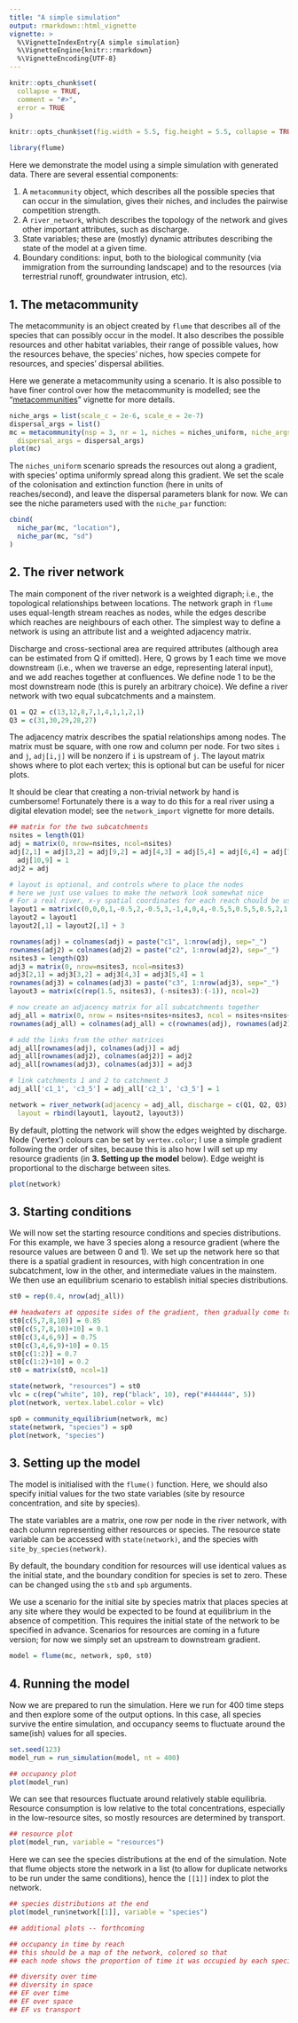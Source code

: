 ```yaml
---
title: "A simple simulation"
output: rmarkdown::html_vignette
vignette: >
  %\VignetteIndexEntry{A simple simulation}
  %\VignetteEngine{knitr::rmarkdown}
  %\VignetteEncoding{UTF-8}
---
```


```r
knitr::opts_chunk$set(
  collapse = TRUE,
  comment = "#>",
  error = TRUE
)
```

```r
knitr::opts_chunk$set(fig.width = 5.5, fig.height = 5.5, collapse = TRUE, comment = "##")

library(flume)
```



Here we demonstrate the model using a simple simulation with generated data. There are several 
essential components:

1. A `metacommunity` object, which describes all the possible species that can occur in the 
simulation, gives their niches, and includes the pairwise competition strength.
2. A `river_network`, which describes the topology of the network and gives other important 
attributes, such as discharge.
3. State variables; these are (mostly) dynamic attributes describing the state of the model at a 
given time. 
4. Boundary conditions: input, both to the biological community 
(via immigration from the surrounding landscape) and to the resources (via terrestrial runoff, 
groundwater intrusion, etc).


## 1. The metacommunity

The metacommunity is an object created by `flume` that describes all of the species that can
possibly occur in the model. It also describes the possible resources and other habitat variables,
their range of possible values, how the resources behave, the species' niches, how species
compete for resources, and species' dispersal abilities.

Here we generate a metacommunity using a scenario. It is also possible to have finer control over
how the metacommunity is modelled; see the "[metacommunities](metacommunities.html)" vignette for 
more details.


```r
niche_args = list(scale_c = 2e-6, scale_e = 2e-7)
dispersal_args = list()
mc = metacommunity(nsp = 3, nr = 1, niches = niches_uniform, niche_args = niche_args, 
  dispersal_args = dispersal_args)
plot(mc)
```

The `niches_uniform` scenario spreads the resources out along a gradient, with species' optima 
uniformly spread along this gradient. We set the scale of the colonisation and extinction function
(here in units of reaches/second), and leave the dispersal parameters blank for now. We can see the niche parameters used with the `niche_par`
function:

```r
cbind(
  niche_par(mc, "location"),
  niche_par(mc, "sd")
)
```




## 2. The river network

The main component of the river network is a weighted digraph; i.e., the topological relationships
between locations. The network graph in `flume` uses equal-length stream reaches as nodes, while
the edges describe which reaches are neighbours of each other. The simplest way to define a network
is using an attribute list and a weighted adjacency matrix.

Discharge and cross-sectional area are required attributes (although area can be estimated from Q
if omitted). Here, Q grows by 1 each time we move downstream (i.e., when we traverse an edge,
representing lateral input), and we add reaches together at confluences. We define node 1 to be the
most downstream node (this is purely an arbitrary choice). We define a river network with two
equal subcatchments and a mainstem.

```r
Q1 = Q2 = c(13,12,8,7,1,4,1,1,2,1)
Q3 = c(31,30,29,28,27)
```

The adjacency matrix describes the spatial relationships among nodes. The matrix must be square,
with one row and column per node. For two sites `i` and `j`, `adj[i,j]` will be nonzero if `i` is
upstream of `j`. The layout matrix shows where to plot each vertex; this is optional but can be
useful for nicer plots.

It should be clear that creating a non-trivial network by hand is cumbersome! Fortunately there is
a way to do this for a real river using a digital elevation model; see the `network_import` vignette
for more details.



```r
## matrix for the two subcatchments
nsites = length(Q1)
adj = matrix(0, nrow=nsites, ncol=nsites)
adj[2,1] = adj[3,2] = adj[9,2] = adj[4,3] = adj[5,4] = adj[6,4] = adj[7,6] = adj[8,6] = 
  adj[10,9] = 1
adj2 = adj

# layout is optional, and controls where to place the nodes
# here we just use values to make the network look somewhat nice
# For a real river, x-y spatial coordinates for each reach chould be used
layout1 = matrix(c(0,0,0,1,-0.5,2,-0.5,3,-1,4,0,4,-0.5,5,0.5,5,0.5,2,1,3), byrow=TRUE, nrow=nsites)
layout2 = layout1
layout2[,1] = layout2[,1] + 3

rownames(adj) = colnames(adj) = paste("c1", 1:nrow(adj), sep="_")
rownames(adj2) = colnames(adj2) = paste("c2", 1:nrow(adj2), sep="_")
nsites3 = length(Q3)
adj3 = matrix(0, nrow=nsites3, ncol=nsites3)
adj3[2,1] = adj3[3,2] = adj3[4,3] = adj3[5,4] = 1
rownames(adj3) = colnames(adj3) = paste("c3", 1:nrow(adj3), sep="_")
layout3 = matrix(c(rep(1.5, nsites3), (-nsites3):(-1)), ncol=2)

# now create an adjacency matrix for all subcatchments together
adj_all = matrix(0, nrow = nsites+nsites+nsites3, ncol = nsites+nsites+nsites3)
rownames(adj_all) = colnames(adj_all) = c(rownames(adj), rownames(adj2), rownames(adj3))

# add the links from the other matrices
adj_all[rownames(adj), colnames(adj)] = adj
adj_all[rownames(adj2), colnames(adj2)] = adj2
adj_all[rownames(adj3), colnames(adj3)] = adj3

# link catchments 1 and 2 to catchment 3
adj_all['c1_1', 'c3_5'] = adj_all['c2_1', 'c3_5'] = 1

network = river_network(adjacency = adj_all, discharge = c(Q1, Q2, Q3), 
  layout = rbind(layout1, layout2, layout3))
```

By default, plotting the network will show the edges weighted by discharge. Node ('vertex') colours
can be set by `vertex.color`; I use a simple gradient following the order of sites, because this is
also how I will set up my resource gradients (in **3. Setting up the model** below). Edge weight is
proportional to the discharge between sites. 

```r
plot(network)
```


## 3. Starting conditions

We will now set the starting resource conditions and species distributions. For this example,
we have 3 species along a resource gradient (where the resource values are between 0 and 1). We set
up the network here so that there is a spatial gradient in resources, with high concentration in one
subcatchment, low in the other, and intermediate values in the mainstem.  We then use an equilibrium 
scenario to establish initial species distributions.

```r

st0 = rep(0.4, nrow(adj_all))

## headwaters at opposite sides of the gradient, then gradually come together moving downstream
st0[c(5,7,8,10)] = 0.85
st0[c(5,7,8,10)+10] = 0.1
st0[c(3,4,6,9)] = 0.75
st0[c(3,4,6,9)+10] = 0.15
st0[c(1:2)] = 0.7
st0[c(1:2)+10] = 0.2
st0 = matrix(st0, ncol=1)

state(network, "resources") = st0
vlc = c(rep("white", 10), rep("black", 10), rep("#444444", 5))
plot(network, vertex.label.color = vlc)
```


```r
sp0 = community_equilibrium(network, mc)
state(network, "species") = sp0
plot(network, "species")
```




## 3. Setting up the model

The model is initialised with the `flume()` function. Here, we should also specify initial values
for the two state variables (site by resource concentration, and site by species).

The state variables are a matrix, one row per node in the river network, with each column
representing either resources or species. The resource state variable can be accessed with
`state(network)`, and the species with `site_by_species(network)`.

By default, the boundary condition for resources will use identical values as the initial state, and
the boundary condition for species is set to zero. These can be changed using the `stb` and `spb`
arguments.

We use a scenario for the initial site by species matrix that places species at any site where they
would be expected to be found at equilibrium in the absence of competition. This requires the
initial state of the network to be specified in advance. Scenarios for resources
are coming in a future version; for now we simply set an upstream to downstream gradient.

```r
model = flume(mc, network, sp0, st0)
```


## 4. Running the model

Now we are prepared to run the simulation. Here we run for 400 time steps and then explore some of
the output options. In this case, all species survive the entire simulation, and occupancy seems
to fluctuate around the same(ish) values for all species.

```r
set.seed(123)
model_run = run_simulation(model, nt = 400)

## occupancy plot
plot(model_run)
```

We can see that resources fluctuate around relatively stable equilibria. Resource consumption is
low relative to the total concentrations, especially in the low-resource sites, so mostly resources are determined by transport.

```r
## resource plot
plot(model_run, variable = "resources")
```

Here we can see the species distributions at the end of the simulation. Note that flume objects
store the network in a list (to allow for duplicate networks to be run under the same conditions),
hence the `[[1]]` index to plot the network.

```r
## species distributions at the end
plot(model_run$network[[1]], variable = "species")
```

```r
## additional plots -- forthcoming

## occupancy in time by reach
## this should be a map of the network, colored so that
## each node shows the proportion of time it was occupied by each species

## diversity over time
## diversity in space
## EF over time
## EF over space
## EF vs transport


```


